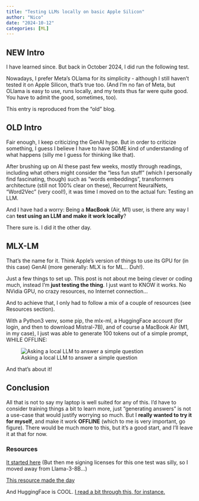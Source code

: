 ```yaml
---
title: "Testing LLMs locally on basic Apple Silicon"
author: "Nico"
date: "2024-10-12"
categories: [ML]
---
```


## NEW Intro

I have learned since. But back in October 2024, I did run the following test.

Nowadays, I prefer Meta's OLlama for its simplicity - although I still haven't tested it on Apple Silicon, that's true too. (And I'm no fan of Meta, but OLlama is easy to use, runs locally, and my tests thus far were quite good. You have to admit the good, sometimes, too).

This entry is reproduced from the "old" blog.

## OLD Intro

Fair enough, I keep criticizing the GenAI hype. But in order to criticize something, I guess I believe I have to have SOME kind of understanding of what happens (silly me I guess for thinking like that).

After brushing up on AI these past few weeks, mostly through readings, including what others might consider the “less fun stuff” (which I personally find fascinating, though) such as “words embeddings”, transformers architecture (still not 100% clear on these), Recurrent NeuralNets, “Word2Vec” (very cool!), it was time I moved on to the actual fun: Testing an LLM.

And I have had a worry: Being a **MacBook** (Air, M1) user, is there any way I can **test using an LLM and make it work locally**?

There sure is. I did it the other day.

## MLX-LM

That’s the name for it. Think Apple’s version of things to use its GPU for (in this case) GenAI (more generally: MLX is for ML… Duh!).

Just a few things to set up. This post is not about me being clever or coding much, instead I’m **just testing the thing**. I just want to KNOW it works. No NVidia GPU, no crazy resources, no Internet connection…

And to achieve that, I only had to follow a mix of a couple of resources (see Resources section).

With a Python3 venv, some pip, the mlx-ml, a HuggingFace account (for login, and then to download Mistral-7B), and of course a MacBook Air (M1, in my case), I just was able to generate 100 tokens out of a simple prompt, WHILE OFFLINE:

![Asking a local LLM to answer a simple question](first_test_local_llm-1024x153.png)

And that’s about it!

## Conclusion

All that is not to say my laptop is well suited for any of this. I’d have to consider training things a bit to learn more, just “generating answers” is not a use-case that would justify worrying so much. But I **really wanted to try it for myself**, and make it work **OFFLINE** (which to me is very important, go figure). There would be much more to this, but it’s a good start, and I’ll leave it at that for now.

### Resources

[It started here](https://medium.com/@manuelescobar-dev/running-large-language-models-llama-3-on-apple-silicon-with-apples-mlx-framework-4f4ee6e15f31) (But then me signing licenses for this one test was silly, so I moved away from Llama-3-8B…)

[This resource made the day](https://github.com/ml-explore/mlx-examples/blob/main/llms/README.md)

And HuggingFace is COOL. [I read a bit through this, for instance.](https://huggingface.co/docs/hub/en/mlx)
